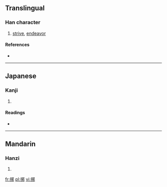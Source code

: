 ==Translingual==

===Han character===
{{Han char|rn=64|rad=手|as=07|sn=10|four=|canj=手一竹中 (QMHL)}}

# [[strive]], [[endeavor]]

====References====
* {{Han ref|kx=0434.070|dkj=12155|dj=0783.140|hdz=31868.110|uh=6353|ud=25427}}

----

==Japanese==

===Kanji===
{{ja-kanji|grade=|rs=手07}}

# {{defn|lang=ja|sort=手07}}

====Readings====
* {{ja-readings|on=[[せ]] (se), [[よ]] (yo)|kun=[[もてあそぶ]] (moteasobu)}}

----

==Mandarin==

===Hanzi===
{{cmn-hanzi|pin=[[yé]] ([[ye2]])|wg=yeh<sup>2</sup>}}

# {{defn|lang=cmn|sort=手07}}

[[fr:捓]]
[[pl:捓]]
[[vi:捓]]